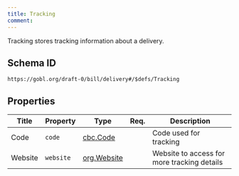 ```yaml
---
title: Tracking
comment: 
---
```


Tracking stores tracking information about a delivery.

## Schema ID

`https://gobl.org/draft-0/bill/delivery#/$defs/Tracking`

## Properties

| Title   | Property  | Type                                | Req. | Description                                 |
|---------|-----------|-------------------------------------|------|---------------------------------------------|
| Code    | `code`    | [cbc.Code](/draft-0/cbc/code)       |      | Code used for tracking                      |
| Website | `website` | [org.Website](/draft-0/org/website) |      | Website to access for more tracking details |

